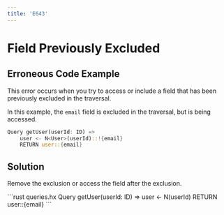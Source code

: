 ```yaml
---
title: 'E643'
---
```


# Field Previously Excluded

## Erroneous Code Example

This error occurs when you try to access or include a field that has been previously excluded in the traversal.

In this example, the `email` field is excluded in the traversal, but is being accessed.

<CodeGroup>

```rust queries.hx
Query getUser(userId: ID) =>
    user <- N<User>(userId)::!{email}
    RETURN user::{email}
```
</CodeGroup>

## Solution

Remove the exclusion or access the field after the exclusion.

<CodeGroup>
```rust queries.hx
Query getUser(userId: ID) =>
    user <- N<User>(userId)
    RETURN user::{email}
```
</CodeGroup>